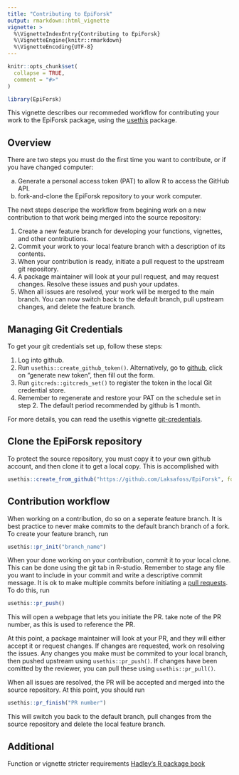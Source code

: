 ```yaml
---
title: "Contributing to EpiForsk"
output: rmarkdown::html_vignette
vignette: >
  %\VignetteIndexEntry{Contributing to EpiForsk}
  %\VignetteEngine{knitr::rmarkdown}
  %\VignetteEncoding{UTF-8}
---
```


```r
knitr::opts_chunk$set(
  collapse = TRUE,
  comment = "#>"
)
```

```r
library(EpiForsk)
```

This vignette describes our recommeded workflow for contributing your work to
the EpiForsk package, using the [usethis](https://usethis.r-lib.org/index.html)
package.

## Overview
There are two steps you must do the first time you want to contribute, or if you
have changed computer:

a. Generate a personal access token (PAT) to allow R to access the GitHub API.
b. fork-and-clone the EpiForsk repository to your work computer.

The next steps descripe the workflow from begining work on a new contribution
to that work being merged into the source repository:

1. Create a new feature branch  for developing your functions, vignettes, and other contributions.
2. Commit your work to your local feature branch with a description of its contents.
3. When your contribution is ready, initiate a pull request to the upstream git repository.
4. A package maintainer will look at your pull request, and may request changes. Resolve these issues and push your updates. 
5. When all issues are resolved, your work will be merged to the main branch. You can now switch back to the default branch, pull upstream changes, and delete the feature branch.

## Managing Git Credentials
To get your git credentials set up, follow these steps:

1. Log into github.
2. Run `usethis::create_github_token()`. Alternatively, go to [github](https://github.com/settings/tokens), click on "generate new token", then fill out the form.
3. Run `gitcreds::gitcreds_set()` to register the token in the local Git credential store.
4. Remember to regenerate and restore your PAT on the schedule set in step 2. The default period recommended by github is 1 month.

For more details, you can read the usethis vignette [git-credentials](https://usethis.r-lib.org/articles/git-credentials.html).

## Clone the EpiForsk repository
To protect the source repository, you must copy it to your own github account, 
and then clone it to get a local copy. This is accomplished with
```r
usethis::create_from_github("https://github.com/Laksafoss/EpiForsk", fork = TRUE)
```

## Contribution workflow
When working on a contribution, do so on a seperate feature branch. It is best practice to never make commits to the default branch branch of a fork. To create your feature branch, run
```r
usethis::pr_init("branch_name")
```

When your done working on your contribution, commit it to your local clone. 
This can be done using the git tab in R-studio. Remember to stage any file you 
want to include in your commit and write a descriptive commit message. It is ok
to make multiple commits before initiating a 
[pull requests](https://usethis.r-lib.org/articles/pr-functions.html). 
To do this, run
```r
usethis::pr_push()
```
This will open a webpage that lets you initiate the PR. take note of the PR 
number, as this is used to reference the PR.

At this point, a package maintainer will look at your PR, and they will either
accept it or request changes. If changes are requested, work on resolving the
issues. Any changes you make must be commited to your local branch, then pushed
upstream using `usethis::pr_push()`. If changes have been comitted by the 
reviewer, you can pull these using `usethis::pr_pull()`. 

When all issues are resolved, the PR will be accepted and merged into the source
repository. At this point, you should run 
```r
usethis::pr_finish("PR number")
```
This will switch you back to the default branch, pull changes from the source
repository and delete the local feature branch.

## Additional

Function or vignette
stricter requirements 
[Hadley's R package book](https://r-pkgs.org/)
